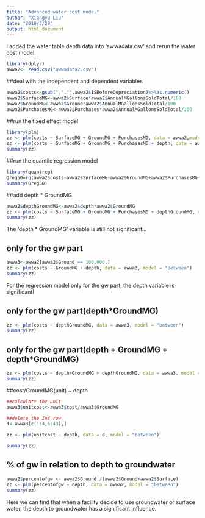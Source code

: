 ```yaml
---
title: "Advanced water cost model"
author: "Xiangyu Liu"
date: "2018/3/29"
output: html_document
---
```


I added the water table depth data into 'awwadata.csv' and rerun the water cost model.
```r
library(dplyr)
awwa2<- read.csv("awwadata2.csv")

```

##deal with the independent and dependent variables
```r

awwa2$costs<-gsub(",","",awwa2$ISBeforeDepreciation)%>%as.numeric()
awwa2$SurfaceMG<-awwa2$Surface*awwa2$AnnualMGallonsSoldTotal/100
awwa2$GroundMG<-awwa2$Ground*awwa2$AnnualMGallonsSoldTotal/100
awwa2$PurchasesMG<-awwa2$Purchases*awwa2$AnnualMGallonsSoldTotal/100
```

##run the fixed effect model
```r
library(plm)
zz <- plm(costs ~ SurfaceMG + GroundMG + PurchasesMG, data = awwa2,model="pooling")
zz <- plm(costs ~ SurfaceMG + GroundMG + PurchasesMG + depth, data = awwa2, model = "between")
summary(zz)

```


##run the quantile regression model
```r
library(quantreg)
Qreg50=rq(awwa2$costs~awwa2$SurfaceMG+awwa2$GroundMG+awwa2$PurchasesMG+awwa2$depth, tau=0.50)
summary(Qreg50)
```

##add depth * GroundMG
```r
awwa2$depthGroundMG<-awwa2$depth*awwa2$GroundMG
zz <- plm(costs ~ SurfaceMG + GroundMG + PurchasesMG + depthGroundMG, data = awwa2, model = "between")
summary(zz)
```

The 'depth * GroundMG' variable is still not significant... 
 
 
## only for the gw part
```r
awwa3<-awwa2[awwa2$Ground == 100.000,]
zz <- plm(costs ~ GroundMG + depth, data = awwa3, model = "between")
summary(zz)
```

For the regression model only for the gw part, the depth variable is significant!

## only for the gw part(depth*GroundMG)
```r
zz <- plm(costs ~ depthGroundMG, data = awwa3, model = "between")
summary(zz)
```

## only for the gw part(depth + GroundMG + depth*GroundMG)

```r
zz <- plm(costs ~ depth+GroundMG + depthGroundMG, data = awwa3, model = "between")
summary(zz)
```

##cost/GroundMG(unit) ~ depth
```r
##calculate the unit
awwa3$unitcost<-awwa3$cost/awwa3$GroundMG

##delete the Inf row
d<-awwa3[c(1:4,6:43),]

zz <- plm(unitcost ~ depth, data = d, model = "between")

summary(zz)
```

## % of gw in relation to depth to groundwater 
```r
awwa2$percentofgw <- awwa2$Ground /(awwa2$Ground+awwa2$Surface)
zz <- plm(percentofgw ~ depth, data = awwa2, model = "between")
summary(zz)
```

Here we can find that when a facility decide to use groundwater or surface water, the depth to groundwater has a significant influence.
